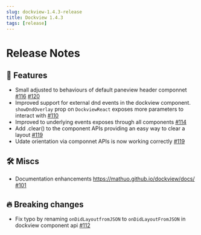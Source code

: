 ```yaml
---
slug: dockview-1.4.3-release
title: Dockview 1.4.3
tags: [release]
---
```


# Release Notes

## 🚀 Features

-   Small adjusted to behaviours of default paneview header componnet [#116](https://github.com/mathuo/dockview/pull/116) [#120](https://github.com/mathuo/dockview/pull/120)
-   Improved support for external dnd events in the dockview component. `showDndOverlay` prop on `DockviewReact` exposes more parameters to interact with [#110](https://github.com/mathuo/dockview/pull/110)
-   Improved to underlying events exposes through all components [#114](https://github.com/mathuo/dockview/pull/114)
-   Add .clear() to the component APIs providing an easy way to clear a layout [#119](https://github.com/mathuo/dockview/pull/119)
-   Udate orientation via componnet APIs is now working correctly [#119](https://github.com/mathuo/dockview/pull/119)

## 🛠 Miscs

-   Documentation enhancements https://mathuo.github.io/dockview/docs/ [#101](https://github.com/mathuo/dockview/pull/101)

## 🔥 Breaking changes

-   Fix typo by renaming `onDidLayoutfromJSON` to `onDidLayoutFromJSON` in dockview component api [#112](https://github.com/mathuo/dockview/pull/112/files)
